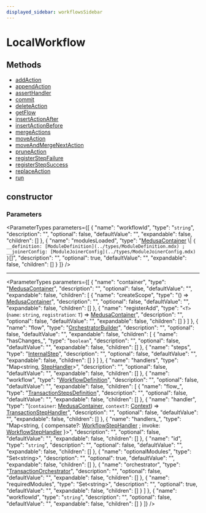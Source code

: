 ```yaml
---
displayed_sidebar: workflowsSidebar
---
```



# LocalWorkflow

## Methods

- [addAction](../LocalWorkflow/methods/LocalWorkflow.addAction.mdx)
- [appendAction](../LocalWorkflow/methods/LocalWorkflow.appendAction.mdx)
- [assertHandler](../LocalWorkflow/methods/LocalWorkflow.assertHandler.mdx)
- [commit](../LocalWorkflow/methods/LocalWorkflow.commit.mdx)
- [deleteAction](../LocalWorkflow/methods/LocalWorkflow.deleteAction.mdx)
- [getFlow](../LocalWorkflow/methods/LocalWorkflow.getFlow.mdx)
- [insertActionAfter](../LocalWorkflow/methods/LocalWorkflow.insertActionAfter.mdx)
- [insertActionBefore](../LocalWorkflow/methods/LocalWorkflow.insertActionBefore.mdx)
- [mergeActions](../LocalWorkflow/methods/LocalWorkflow.mergeActions.mdx)
- [moveAction](../LocalWorkflow/methods/LocalWorkflow.moveAction.mdx)
- [moveAndMergeNextAction](../LocalWorkflow/methods/LocalWorkflow.moveAndMergeNextAction.mdx)
- [pruneAction](../LocalWorkflow/methods/LocalWorkflow.pruneAction.mdx)
- [registerStepFailure](../LocalWorkflow/methods/LocalWorkflow.registerStepFailure.mdx)
- [registerStepSuccess](../LocalWorkflow/methods/LocalWorkflow.registerStepSuccess.mdx)
- [replaceAction](../LocalWorkflow/methods/LocalWorkflow.replaceAction.mdx)
- [run](../LocalWorkflow/methods/LocalWorkflow.run.mdx)

## constructor

### Parameters

<ParameterTypes parameters={[
  {
    "name": "workflowId",
    "type": "`string`",
    "description": "",
    "optional": false,
    "defaultValue": "",
    "expandable": false,
    "children": []
  },
  {
    "name": "modulesLoaded",
    "type": "[MedusaContainer](../types/MedusaContainer.mdx) \\| ``{ __definition: [ModuleDefinition](../types/ModuleDefinition.mdx) ; __joinerConfig: [ModuleJoinerConfig](../types/ModuleJoinerConfig.mdx)  }``[]",
    "description": "",
    "optional": true,
    "defaultValue": "",
    "expandable": false,
    "children": []
  }
]} />

___

<ParameterTypes parameters={[
  {
    "name": "container",
    "type": "[MedusaContainer](../types/MedusaContainer.mdx)",
    "description": "",
    "optional": false,
    "defaultValue": "",
    "expandable": false,
    "children": [
      {
        "name": "createScope",
        "type": "() => [MedusaContainer](../types/MedusaContainer.mdx)",
        "description": "",
        "optional": false,
        "defaultValue": "",
        "expandable": false,
        "children": []
      },
      {
        "name": "registerAdd",
        "type": "`<T>`(`name`: `string`, `registration`: `T`) => [MedusaContainer](../types/MedusaContainer.mdx)",
        "description": "",
        "optional": false,
        "defaultValue": "",
        "expandable": false,
        "children": []
      }
    ]
  },
  {
    "name": "flow",
    "type": "[OrchestratorBuilder](OrchestratorBuilder.mdx)",
    "description": "",
    "optional": false,
    "defaultValue": "",
    "expandable": false,
    "children": [
      {
        "name": "hasChanges_",
        "type": "`boolean`",
        "description": "",
        "optional": false,
        "defaultValue": "",
        "expandable": false,
        "children": []
      },
      {
        "name": "steps",
        "type": "[InternalStep](../interfaces/InternalStep.mdx)",
        "description": "",
        "optional": false,
        "defaultValue": "",
        "expandable": false,
        "children": []
      }
    ]
  },
  {
    "name": "handlers",
    "type": "Map&#60;string, [StepHandler](../types/StepHandler.mdx)&#62;",
    "description": "",
    "optional": false,
    "defaultValue": "",
    "expandable": false,
    "children": []
  },
  {
    "name": "workflow",
    "type": "[WorkflowDefinition](../interfaces/WorkflowDefinition.mdx)",
    "description": "",
    "optional": false,
    "defaultValue": "",
    "expandable": false,
    "children": [
      {
        "name": "flow_",
        "type": "[TransactionStepsDefinition](../types/TransactionStepsDefinition.mdx)",
        "description": "",
        "optional": false,
        "defaultValue": "",
        "expandable": false,
        "children": []
      },
      {
        "name": "handler",
        "type": "(`container`: [MedusaContainer](../types/MedusaContainer.mdx), `context?`: [Context](../interfaces/Context.mdx)) => [TransactionStepHandler](../types/TransactionStepHandler.mdx)",
        "description": "",
        "optional": false,
        "defaultValue": "",
        "expandable": false,
        "children": []
      },
      {
        "name": "handlers_",
        "type": "Map&#60;string, &#123; compensate?: [WorkflowStepHandler](../types/WorkflowStepHandler.mdx) ; invoke: [WorkflowStepHandler](../types/WorkflowStepHandler.mdx)  &#125;&#62;",
        "description": "",
        "optional": false,
        "defaultValue": "",
        "expandable": false,
        "children": []
      },
      {
        "name": "id",
        "type": "`string`",
        "description": "",
        "optional": false,
        "defaultValue": "",
        "expandable": false,
        "children": []
      },
      {
        "name": "optionalModules",
        "type": "Set&#60;string&#62;",
        "description": "",
        "optional": true,
        "defaultValue": "",
        "expandable": false,
        "children": []
      },
      {
        "name": "orchestrator",
        "type": "[TransactionOrchestrator](TransactionOrchestrator.mdx)",
        "description": "",
        "optional": false,
        "defaultValue": "",
        "expandable": false,
        "children": []
      },
      {
        "name": "requiredModules",
        "type": "Set&#60;string&#62;",
        "description": "",
        "optional": true,
        "defaultValue": "",
        "expandable": false,
        "children": []
      }
    ]
  },
  {
    "name": "workflowId",
    "type": "`string`",
    "description": "",
    "optional": false,
    "defaultValue": "",
    "expandable": false,
    "children": []
  }
]} />
